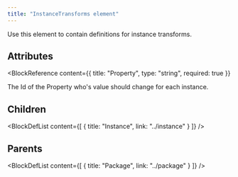 ```yaml
---
title: "InstanceTransforms element"
---
```



Use this element to contain definitions for instance transforms.


## Attributes

<BlockWrapper>

  <BlockReference
    content={{
      title: "Property",
      type: "string",
      required: true
    }}
  >
  The Id of the Property who's value should change for each instance.
  </BlockReference>

</BlockWrapper>

## Children

<BlockDefList content={[
    {
      title: "Instance",
      link: "../instance"
    }
  ]}
/>

## Parents

<BlockDefList content={[
    {
      title: "Package",
      link: "../package"
    }
  ]}
/>